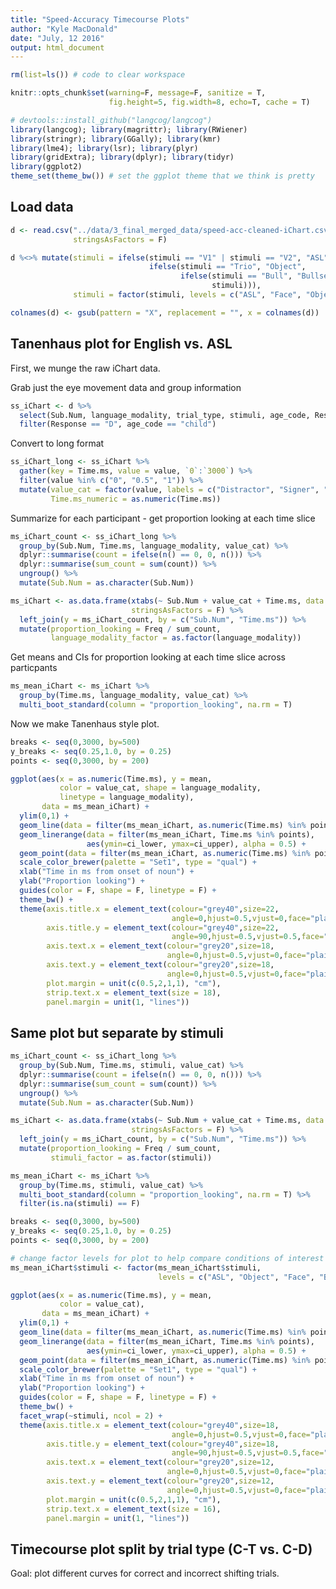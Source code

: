 ```yaml
---
title: "Speed-Accuracy Timecourse Plots"
author: "Kyle MacDonald"
date: "July, 12 2016"
output: html_document
---
```


```r
rm(list=ls()) # code to clear workspace

knitr::opts_chunk$set(warning=F, message=F, sanitize = T, 
                      fig.height=5, fig.width=8, echo=T, cache = T)

```

```r
# devtools::install_github("langcog/langcog")
library(langcog); library(magrittr); library(RWiener)
library(stringr); library(GGally); library(kmr)
library(lme4); library(lsr); library(plyr)
library(gridExtra); library(dplyr); library(tidyr)
library(ggplot2)
theme_set(theme_bw()) # set the ggplot theme that we think is pretty
```

## Load data

```r
d <- read.csv("../data/3_final_merged_data/speed-acc-cleaned-iChart.csv", 
              stringsAsFactors = F)

d %<>% mutate(stimuli = ifelse(stimuli == "V1" | stimuli == "V2", "ASL", 
                               ifelse(stimuli == "Trio", "Object", 
                                      ifelse(stimuli == "Bull", "Bullseye",
                                             stimuli))),
              stimuli = factor(stimuli, levels = c("ASL", "Face", "Object", "Bullseye")))

colnames(d) <- gsub(pattern = "X", replacement = "", x = colnames(d))
```

## Tanenhaus plot for English vs. ASL

First, we munge the raw iChart data.

Grab just the eye movement data and group information

```r
ss_iChart <- d %>% 
  select(Sub.Num, language_modality, trial_type, stimuli, age_code, Response, `0`:`3000`) %>% 
  filter(Response == "D", age_code == "child") 
```

Convert to long format

```r
ss_iChart_long <- ss_iChart %>% 
  gather(key = Time.ms, value = value, `0`:`3000`) %>% 
  filter(value %in% c("0", "0.5", "1")) %>% 
  mutate(value_cat = factor(value, labels = c("Distractor", "Signer", "Target")),
         Time.ms_numeric = as.numeric(Time.ms)) 
```    

Summarize for each participant - get proportion looking at each time slice

```r
ms_iChart_count <- ss_iChart_long %>% 
  group_by(Sub.Num, Time.ms, language_modality, value_cat) %>% 
  dplyr::summarise(count = ifelse(n() == 0, 0, n())) %>% 
  dplyr::summarise(sum_count = sum(count)) %>% 
  ungroup() %>% 
  mutate(Sub.Num = as.character(Sub.Num))

ms_iChart <- as.data.frame(xtabs(~ Sub.Num + value_cat + Time.ms, data = ss_iChart_long),
                           stringsAsFactors = F) %>% 
  left_join(y = ms_iChart_count, by = c("Sub.Num", "Time.ms")) %>% 
  mutate(proportion_looking = Freq / sum_count,
         language_modality_factor = as.factor(language_modality))
```

Get means and CIs for proportion looking at each time slice across particpants

```r
ms_mean_iChart <- ms_iChart %>% 
  group_by(Time.ms, language_modality, value_cat) %>% 
  multi_boot_standard(column = "proportion_looking", na.rm = T)
```

Now we make Tanenhaus style plot.

```r
breaks <- seq(0,3000, by=500)
y_breaks <- seq(0.25,1.0, by = 0.25)
points <- seq(0,3000, by = 200)

ggplot(aes(x = as.numeric(Time.ms), y = mean, 
           color = value_cat, shape = language_modality, 
           linetype = language_modality), 
       data = ms_mean_iChart) + 
  ylim(0,1) +
  geom_line(data = filter(ms_mean_iChart, as.numeric(Time.ms) %in% points), size=0.7) +
  geom_linerange(data = filter(ms_mean_iChart, Time.ms %in% points),
                 aes(ymin=ci_lower, ymax=ci_upper), alpha = 0.5) +
  geom_point(data = filter(ms_mean_iChart, as.numeric(Time.ms) %in% points), size=3) +
  scale_color_brewer(palette = "Set1", type = "qual") +
  xlab("Time in ms from onset of noun") +
  ylab("Proportion looking") +
  guides(color = F, shape = F, linetype = F) +
  theme_bw() +
  theme(axis.title.x = element_text(colour="grey40",size=22,
                                    angle=0,hjust=0.5,vjust=0,face="plain"),
        axis.title.y = element_text(colour="grey40",size=22,
                                    angle=90,hjust=0.5,vjust=0.5,face="plain"),
        axis.text.x = element_text(colour="grey20",size=18,
                                   angle=0,hjust=0.5,vjust=0,face="plain"),
        axis.text.y = element_text(colour="grey20",size=18,
                                   angle=0,hjust=0.5,vjust=0,face="plain"),
        plot.margin = unit(c(0.5,2,1,1), "cm"),
        strip.text.x = element_text(size = 18),
        panel.margin = unit(1, "lines"))
```

## Same plot but separate by stimuli

```r
ms_iChart_count <- ss_iChart_long %>% 
  group_by(Sub.Num, Time.ms, stimuli, value_cat) %>% 
  dplyr::summarise(count = ifelse(n() == 0, 0, n())) %>% 
  dplyr::summarise(sum_count = sum(count)) %>% 
  ungroup() %>% 
  mutate(Sub.Num = as.character(Sub.Num))

ms_iChart <- as.data.frame(xtabs(~ Sub.Num + value_cat + Time.ms, data = ss_iChart_long),
                           stringsAsFactors = F) %>% 
  left_join(y = ms_iChart_count, by = c("Sub.Num", "Time.ms")) %>% 
  mutate(proportion_looking = Freq / sum_count,
         stimuli_factor = as.factor(stimuli))

ms_mean_iChart <- ms_iChart %>% 
  group_by(Time.ms, stimuli, value_cat) %>% 
  multi_boot_standard(column = "proportion_looking", na.rm = T) %>% 
  filter(is.na(stimuli) == F)
```

```r
breaks <- seq(0,3000, by=500)
y_breaks <- seq(0.25,1.0, by = 0.25)
points <- seq(0,3000, by = 200)

# change factor levels for plot to help compare conditions of interest
ms_mean_iChart$stimuli <- factor(ms_mean_iChart$stimuli, 
                                 levels = c("ASL", "Object", "Face", "Bullseye"))

ggplot(aes(x = as.numeric(Time.ms), y = mean, 
           color = value_cat), 
       data = ms_mean_iChart) + 
  ylim(0,1) +
  geom_line(data = filter(ms_mean_iChart, as.numeric(Time.ms) %in% points), size=0.7) +
  geom_linerange(data = filter(ms_mean_iChart, Time.ms %in% points),
                 aes(ymin=ci_lower, ymax=ci_upper), alpha = 0.5) +
  geom_point(data = filter(ms_mean_iChart, as.numeric(Time.ms) %in% points), size=2) +
  scale_color_brewer(palette = "Set1", type = "qual") +
  xlab("Time in ms from onset of noun") +
  ylab("Proportion looking") +
  guides(color = F, shape = F, linetype = F) +
  theme_bw() +
  facet_wrap(~stimuli, ncol = 2) +
  theme(axis.title.x = element_text(colour="grey40",size=18,
                                    angle=0,hjust=0.5,vjust=0,face="plain"),
        axis.title.y = element_text(colour="grey40",size=18,
                                    angle=90,hjust=0.5,vjust=0.5,face="plain"),
        axis.text.x = element_text(colour="grey20",size=12,
                                   angle=0,hjust=0.5,vjust=0,face="plain"),
        axis.text.y = element_text(colour="grey20",size=12,
                                   angle=0,hjust=0.5,vjust=0,face="plain"),
        plot.margin = unit(c(0.5,2,1,1), "cm"),
        strip.text.x = element_text(size = 16),
        panel.margin = unit(1, "lines"))
```

## Timecourse plot split by trial type (C-T vs. C-D)

Goal: plot different curves for correct and incorrect shifting trials.